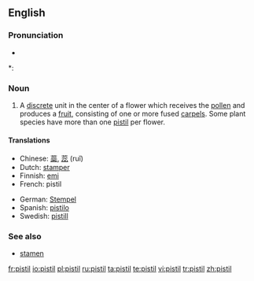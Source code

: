 ==English==
{{wikipedia}}

===Pronunciation===
* {{audio|en-us-pistil.ogg|Audio (US)}}

*: {{rhymes|ɪstəl}}

===Noun===
{{en-noun}}

# {{botany}} A [[discrete]] unit in the center of a flower which receives the [[pollen]] and produces a [[fruit]], consisting of one or more fused [[carpel|carpels]].  Some plant species have more than one [[pistil]] per flower.

====Translations====
{{trans-top|A discrete unit in the center of a flower which receives the pollen and produces a fruit}}
* Chinese: [[蘂]], [[蕊]] (ruǐ)
* Dutch: [[stamper#Dutch|stamper]] {{m}}
* Finnish: [[emi#Finnish|emi]]
* French: pistil {{m}}
{{trans-mid}}
* German: [[Stempel]] {{m}}
* Spanish: [[pistilo]] {{m}}
* Swedish: [[pistill]] {{c}}
{{trans-bottom}}

===See also===
* [[stamen]]

[[fr:pistil]]
[[io:pistil]]
[[pl:pistil]]
[[ru:pistil]]
[[ta:pistil]]
[[te:pistil]]
[[vi:pistil]]
[[tr:pistil]]
[[zh:pistil]]